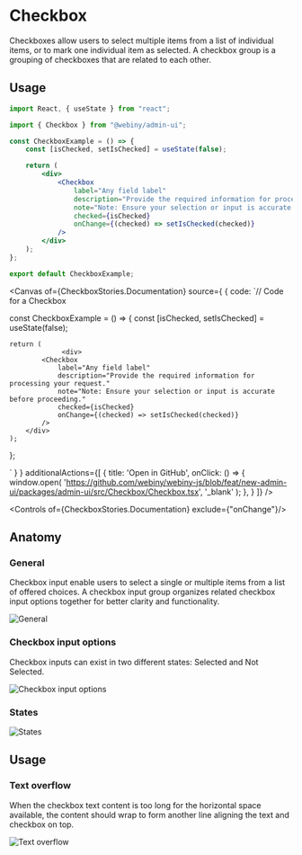 

<Meta of={CheckboxStories} />

# Checkbox

Checkboxes allow users to select multiple items from a list of individual items, or to mark one individual item as selected. A checkbox group is a grouping of checkboxes that are related to each other.

## Usage

```jsx
import React, { useState } from "react";

import { Checkbox } from "@webiny/admin-ui";

const CheckboxExample = () => {
    const [isChecked, setIsChecked] = useState(false);

    return (
        <div>
            <Checkbox
                label="Any field label"
                description="Provide the required information for processing your request."
                note="Note: Ensure your selection or input is accurate before proceeding."
                checked={isChecked}
                onChange={(checked) => setIsChecked(checked)}
            />
        </div>
    );
};

export default CheckboxExample;
```

<Canvas of={CheckboxStories.Documentation} source={ { code:
`// Code for a Checkbox



const CheckboxExample = () => {
    const [isChecked, setIsChecked] = useState(false);

    return (
                 <div>
            <Checkbox
                label="Any field label"
                description="Provide the required information for processing your request."
                note="Note: Ensure your selection or input is accurate before proceeding."
                checked={isChecked}
                onChange={(checked) => setIsChecked(checked)}
            />
        </div>
    );
};

` } }
        additionalActions={[
            {
                title: 'Open in GitHub',
                onClick: () => {
                    window.open(
                        'https://github.com/webiny/webiny-js/blob/feat/new-admin-ui/packages/admin-ui/src/Checkbox/Checkbox.tsx',
                        '_blank'
                    );
                },
            }
        ]}
/>

<Controls of={CheckboxStories.Documentation} exclude={"onChange"}/>

## Anatomy

### General
Checkbox input enable users to select a single or multiple items from a list of offered choices. A checkbox input group organizes related checkbox input options together for better clarity and functionality.

<img src="/images/storybook/checkbox/general.png" alt="General"/>

### Checkbox input options
Checkbox inputs can exist in two different states: Selected and Not Selected.

<img src="/images/storybook/checkbox/checkbox-input-options.png" alt="Checkbox input options"/>

### States
<img src="/images/storybook/checkbox/states.png" alt="States"/>

## Usage

### Text overflow
When the checkbox text content is too long for the horizontal space available, the content should wrap to form another line aligning the text and checkbox on top.

<img src="/images/storybook/checkbox/text-overflow.png" alt="Text overflow"/>



